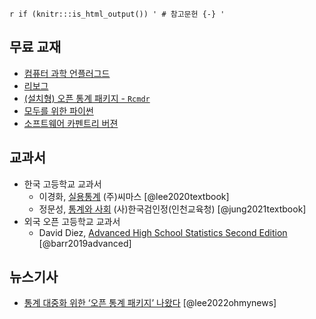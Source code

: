 `r if (knitr:::is_html_output()) '
# 참고문헌 {-}
'`

## 무료 교재

- [컴퓨터 과학 언플러그드](https://aispiration.com/unplugged/)
- [리보그](https://aispiration.com/reeborg/)
- [(설치형) 오픈 통계 패키지 - `Rcmdr`](https://r2bit.com/Rcmdr/)
- [모두를 위한 파이썬](http://aispiration.com/pythonlearn-kr/)
- [소프트웨어 카펜트리 버젼](http://aispiration.com/swcarpentry-version-5-3-new/)

## 교과서 {#reference-book}

- 한국 고등학교 교과서
  - 이경화, [실용통계](https://www.ktbookmall.com/user/shop/01_normal/list.do?cat=13&code=76214) (주)씨마스 [@lee2020textbook]
  - 정문성, [통계와 사회](https://www.ktbookmall.com/user/shop/01_normal/list.do?cat=13&code=17477) (사)한국검인정(인천교육청) [@jung2021textbook]
- 외국 오픈 고등학교 교과서
  - David Diez, [Advanced High School Statistics Second Edition](https://www.openintro.org/book/ahss/) [@barr2019advanced]
    
## 뉴스기사 {#reference-news}


- [통계 대중화 위한 '오픈 통계 패키지' 나왔다](http://www.ohmynews.com/NWS_Web/View/at_pg.aspx?CNTN_CD=A0002827262) [@lee2022ohmynews]

